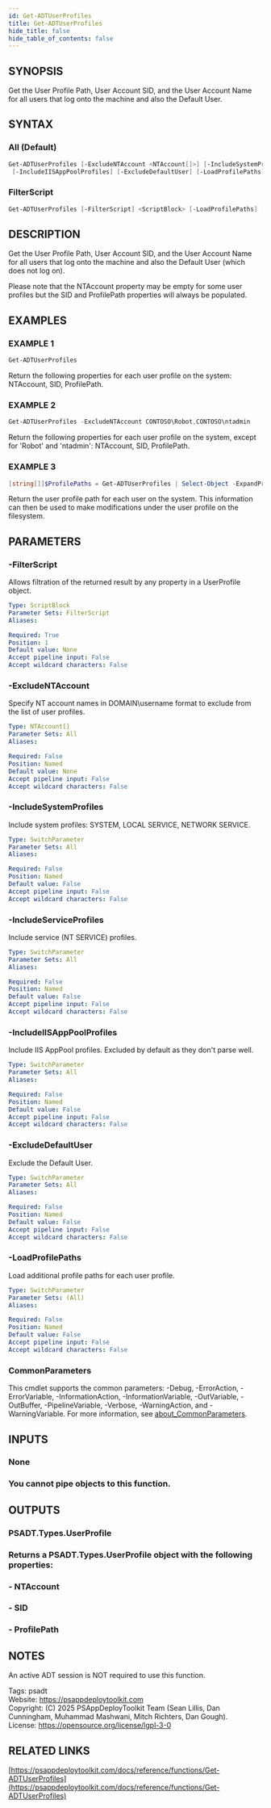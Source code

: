 ```yaml
---
id: Get-ADTUserProfiles
title: Get-ADTUserProfiles
hide_title: false
hide_table_of_contents: false
---
```


## SYNOPSIS

Get the User Profile Path, User Account SID, and the User Account Name for all users that log onto the machine and also the Default User.

## SYNTAX

### All (Default)

```powershell
Get-ADTUserProfiles [-ExcludeNTAccount <NTAccount[]>] [-IncludeSystemProfiles] [-IncludeServiceProfiles]
 [-IncludeIISAppPoolProfiles] [-ExcludeDefaultUser] [-LoadProfilePaths] [<CommonParameters>]
```

### FilterScript

```powershell
Get-ADTUserProfiles [-FilterScript] <ScriptBlock> [-LoadProfilePaths] [<CommonParameters>]
```

## DESCRIPTION

Get the User Profile Path, User Account SID, and the User Account Name for all users that log onto the machine and also the Default User (which does not log on).

Please note that the NTAccount property may be empty for some user profiles but the SID and ProfilePath properties will always be populated.

## EXAMPLES

### EXAMPLE 1

```powershell
Get-ADTUserProfiles
```

Return the following properties for each user profile on the system: NTAccount, SID, ProfilePath.

### EXAMPLE 2

```powershell
Get-ADTUserProfiles -ExcludeNTAccount CONTOSO\Robot,CONTOSO\ntadmin
```

Return the following properties for each user profile on the system, except for 'Robot' and 'ntadmin': NTAccount, SID, ProfilePath.

### EXAMPLE 3

```powershell
[string[]]$ProfilePaths = Get-ADTUserProfiles | Select-Object -ExpandProperty ProfilePath
```

Return the user profile path for each user on the system.
This information can then be used to make modifications under the user profile on the filesystem.

## PARAMETERS

### -FilterScript

Allows filtration of the returned result by any property in a UserProfile object.

```yaml
Type: ScriptBlock
Parameter Sets: FilterScript
Aliases:

Required: True
Position: 1
Default value: None
Accept pipeline input: False
Accept wildcard characters: False
```

### -ExcludeNTAccount

Specify NT account names in DOMAIN\username format to exclude from the list of user profiles.

```yaml
Type: NTAccount[]
Parameter Sets: All
Aliases:

Required: False
Position: Named
Default value: None
Accept pipeline input: False
Accept wildcard characters: False
```

### -IncludeSystemProfiles

Include system profiles: SYSTEM, LOCAL SERVICE, NETWORK SERVICE.

```yaml
Type: SwitchParameter
Parameter Sets: All
Aliases:

Required: False
Position: Named
Default value: False
Accept pipeline input: False
Accept wildcard characters: False
```

### -IncludeServiceProfiles

Include service (NT SERVICE) profiles.

```yaml
Type: SwitchParameter
Parameter Sets: All
Aliases:

Required: False
Position: Named
Default value: False
Accept pipeline input: False
Accept wildcard characters: False
```

### -IncludeIISAppPoolProfiles

Include IIS AppPool profiles.
Excluded by default as they don't parse well.

```yaml
Type: SwitchParameter
Parameter Sets: All
Aliases:

Required: False
Position: Named
Default value: False
Accept pipeline input: False
Accept wildcard characters: False
```

### -ExcludeDefaultUser

Exclude the Default User.

```yaml
Type: SwitchParameter
Parameter Sets: All
Aliases:

Required: False
Position: Named
Default value: False
Accept pipeline input: False
Accept wildcard characters: False
```

### -LoadProfilePaths

Load additional profile paths for each user profile.

```yaml
Type: SwitchParameter
Parameter Sets: (All)
Aliases:

Required: False
Position: Named
Default value: False
Accept pipeline input: False
Accept wildcard characters: False
```

### CommonParameters

This cmdlet supports the common parameters: -Debug, -ErrorAction, -ErrorVariable, -InformationAction, -InformationVariable, -OutVariable, -OutBuffer, -PipelineVariable, -Verbose, -WarningAction, and -WarningVariable. For more information, see [about_CommonParameters](http://go.microsoft.com/fwlink/?LinkID=113216).

## INPUTS

### None

### You cannot pipe objects to this function.
## OUTPUTS

### PSADT.Types.UserProfile

### Returns a PSADT.Types.UserProfile object with the following properties:
### - NTAccount
### - SID
### - ProfilePath
## NOTES
An active ADT session is NOT required to use this function.

Tags: psadt<br />
Website: https://psappdeploytoolkit.com<br />
Copyright: (C) 2025 PSAppDeployToolkit Team (Sean Lillis, Dan Cunningham, Muhammad Mashwani, Mitch Richters, Dan Gough).<br />
License: https://opensource.org/license/lgpl-3-0

## RELATED LINKS

[https://psappdeploytoolkit.com/docs/reference/functions/Get-ADTUserProfiles](https://psappdeploytoolkit.com/docs/reference/functions/Get-ADTUserProfiles)
